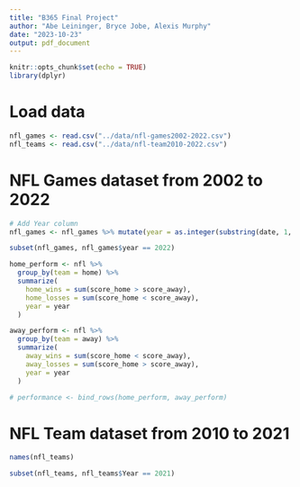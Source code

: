 ```yaml
---
title: "B365 Final Project"
author: "Abe Leininger, Bryce Jobe, Alexis Murphy"
date: "2023-10-23"
output: pdf_document
---
```


```r
knitr::opts_chunk$set(echo = TRUE)
library(dplyr)
```

# Load data

```r
nfl_games <- read.csv("../data/nfl-games2002-2022.csv")
nfl_teams <- read.csv("../data/nfl-team2010-2022.csv")
```

# NFL Games dataset from 2002 to 2022

```r
# Add Year column
nfl_games <- nfl_games %>% mutate(year = as.integer(substring(date, 1, 4)))
```

```r
subset(nfl_games, nfl_games$year == 2022)
```

```r
home_perform <- nfl %>%
  group_by(team = home) %>%
  summarize(
    home_wins = sum(score_home > score_away),
    home_losses = sum(score_home < score_away),
    year = year
  )

away_perform <- nfl %>%
  group_by(team = away) %>%
  summarize(
    away_wins = sum(score_home < score_away),
    away_losses = sum(score_home > score_away),
    year = year
  )

# performance <- bind_rows(home_perform, away_perform)
```

# NFL Team dataset from 2010 to 2021

```r
names(nfl_teams)
```

```r
subset(nfl_teams, nfl_teams$Year == 2021)
```


